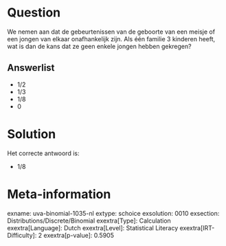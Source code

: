 Question
========

We nemen aan dat de gebeurtenissen van de geboorte van een meisje of een
jongen van elkaar onafhankelijk zijn. Als één familie 3 kinderen heeft,
wat is dan de kans dat ze geen enkele jongen hebben gekregen?


Answerlist
----------

* 1/2
* 1/3
* 1/8
* 0

Solution
========

Het correcte antwoord is: 

* 1/8

Meta-information
================
exname: uva-binomial-1035-nl
extype: schoice
exsolution: 0010
exsection: Distributions/Discrete/Binomial
exextra[Type]: Calculation
exextra[Language]: Dutch
exextra[Level]: Statistical Literacy
exextra[IRT-Difficulty]: 2
exextra[p-value]: 0.5905
